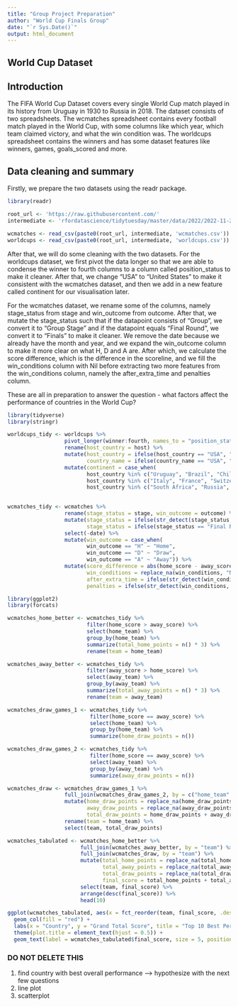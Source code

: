 ```yaml
---
title: "Group Project Preparation"
author: "World Cup Finals Group"
date: "`r Sys.Date()`"
output: html_document
---
```


## World Cup Dataset 

## Introduction
The FIFA World Cup Dataset covers every single World Cup match played in its history from Uruguay in 1930 to Russia in 2018. The dataset consists of two spreadsheets. The wcmatches spreadsheet contains every football match played in the World Cup, with some columns like which year, which team claimed victory, and what the win condition was. The worldcups spreadsheet contains the winners and has some dataset features like winners, games, goals_scored and more.

## Data cleaning and summary
Firstly, we prepare the two datasets using the readr package.

```r
library(readr)

root_url <- 'https://raw.githubusercontent.com/'
intermediate <- 'rfordatascience/tidytuesday/master/data/2022/2022-11-29/'

wcmatches <- read_csv(paste0(root_url, intermediate, 'wcmatches.csv'))
worldcups <- read_csv(paste0(root_url, intermediate, 'worldcups.csv'))
```

After that, we will do some cleaning with the two datasets. 
For the worldcups dataset, we first pivot the data longer so that we are able to condense the winner to fourth columns to a column called position_status to make it cleaner. After that, we change "USA" to "United States" to make it consistent with the wcmatches dataset, and then we add in a new feature called continent for our visualisation later.

For the wcmatches dataset, we rename some of the columns, namely stage_status from stage and win_outcome from outcome. After that, we mutate the stage_status such that if the datapoint consists of "Group", we convert it to "Group Stage" and if the datapoint equals "Final Round", we convert it to "Finals" to make it cleaner. We remove the date because we already have the month and year, and we expand the win_outcome column to make it more clear on what H, D and A are. After which, we calculate the score difference, which is the difference in the scoreline, and we fill the win_conditions column with Nil before extracting two more features from the win_conditions column, namely the after_extra_time and penalties column. 

These are all in preparation to answer the question - what factors affect the performance of countries in the World Cup? 

```r
library(tidyverse)
library(stringr)

worldcups_tidy <- worldcups %>%
                  pivot_longer(winner:fourth, names_to = "position_status", values_to = "country_name") %>%
                  rename(host_country = host) %>%
                  mutate(host_country = ifelse(host_country == "USA", "United States", host_country), 
                         country_name = ifelse(country_name == "USA", "United States", country_name)) %>%
                  mutate(continent = case_when(
                         host_country %in% c("Uruguay", "Brazil", "Chile", "Mexico", "Argentina", "United States") ~ "Americas", 
                         host_country %in% c("Italy", "France", "Switzerland", "Sweden", "England", "Germany", "Spain") ~ "Europe",
                         host_country %in% c("South Africa", "Russia", "Japan, South Korea") ~ "Rest Of World")) 
                  

wcmatches_tidy <- wcmatches %>%
                  rename(stage_status = stage, win_outcome = outcome) %>%
                  mutate(stage_status = ifelse(str_detect(stage_status, "Group"), "Group Stage", stage_status), 
                         stage_status = ifelse(stage_status == "Final Round", "Finals", stage_status)) %>%
                  select(-date) %>%
                  mutate(win_outcome = case_when(
                         win_outcome == "H" ~ "Home",
                         win_outcome == "D" ~ "Draw",
                         win_outcome == "A" ~ "Away")) %>%
                  mutate(score_difference = abs(home_score - away_score), 
                         win_conditions = replace_na(win_conditions, "Nil"),
                         after_extra_time = ifelse(str_detect(win_conditions, "AET"), 1, 0), 
                         penalties = ifelse(str_detect(win_conditions, "penalties"), 1, 0)) 
```

```r
library(ggplot2)
library(forcats)

wcmatches_home_better <- wcmatches_tidy %>%
                         filter(home_score > away_score) %>%
                         select(home_team) %>%
                         group_by(home_team) %>%
                         summarize(total_home_points = n() * 3) %>%
                         rename(team = home_team)

wcmatches_away_better <- wcmatches_tidy %>%
                         filter(away_score > home_score) %>%
                         select(away_team) %>%
                         group_by(away_team) %>%
                         summarize(total_away_points = n() * 3) %>%
                         rename(team = away_team)

wcmatches_draw_games_1 <- wcmatches_tidy %>%
                          filter(home_score == away_score) %>%
                          select(home_team) %>%
                          group_by(home_team) %>%
                          summarize(home_draw_points = n())

wcmatches_draw_games_2 <- wcmatches_tidy %>%
                          filter(home_score == away_score) %>%
                          select(away_team) %>%
                          group_by(away_team) %>%
                          summarize(away_draw_points = n())

wcmatches_draw <- wcmatches_draw_games_1 %>%
                  full_join(wcmatches_draw_games_2, by = c("home_team" = "away_team")) %>%
                  mutate(home_draw_points = replace_na(home_draw_points, 0),
                         away_draw_points = replace_na(away_draw_points, 0),
                         total_draw_points = home_draw_points + away_draw_points) %>%
                  rename(team = home_team) %>%
                  select(team, total_draw_points)

wcmatches_tabulated <- wcmatches_home_better %>%
                       full_join(wcmatches_away_better, by = "team") %>%
                       full_join(wcmatches_draw, by = "team") %>%
                       mutate(total_home_points = replace_na(total_home_points, 0),
                              total_away_points = replace_na(total_away_points, 0),
                              total_draw_points = replace_na(total_draw_points, 0), 
                              final_score = total_home_points + total_away_points + total_draw_points) %>% 
                       select(team, final_score) %>%
                       arrange(desc(final_score)) %>%
                       head(10)

ggplot(wcmatches_tabulated, aes(x = fct_reorder(team, final_score, .desc = TRUE), y = final_score)) + 
  geom_col(fill = "red") + 
  labs(x = "Country", y = "Grand Total Score", title = "Top 10 Best Performing Countries In World Cup") + 
  theme(plot.title = element_text(hjust = 0.5)) + 
  geom_text(label = wcmatches_tabulated$final_score, size = 5, position = position_stack(vjust = 0.5))
```

### DO NOT DELETE THIS
1. find country with best overall performance --> hypothesize with the next few questions
2. line plot
3. scatterplot 
